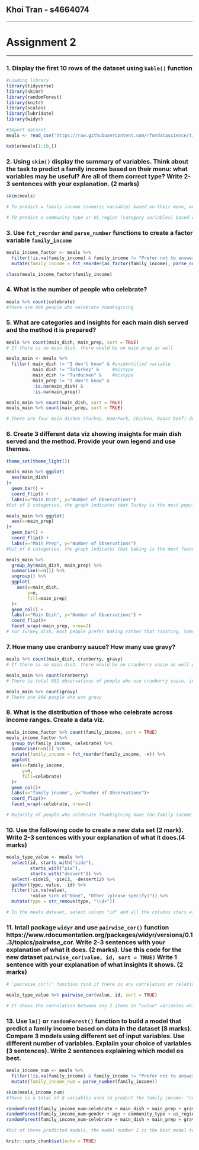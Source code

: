 ## Khoi Tran - s4664074

***

# Assignment 2

***

### 1. Display the first 10 rows of the dataset using `kable()` function
```r
#Loading library
library(tidyverse)
library(skimr)
library(randomForest)
library(knitr)
library(scales)
library(lubridate)
library(widyr)

#Import dataset
meals <- read_csv("https://raw.githubusercontent.com/rfordatascience/tidytuesday/master/data/2018/2018-11-20/thanksgiving_meals.csv")

kable(meals[1:10,])
```
### 2. Using `skim()` display the summary of variables. Think about the task to predict a family income based on their menu: what variables may be useful? Are all of them correct type? Write 2-3 sentences with your explanation. (2 marks) 
```r
skim(meals)

# To predict a family income (numeric variable) based on their menu, we could use "age" variable or "kids_table_age" variable to predict "family_income" variable. All of them are character type, so we will need to transform them into numeric type.

# TO predict a community type or US_region (category variables) based on their menu, we could use different variables such as "main_dish", "celebrate", "main_prep", "gender", "age", "family_income", "kids_table_age". All of them are character type, which we can transform them into category type. 
```
### 3. Use `fct_reorder` and `parse_number` functions to create a factor variable `family_income`
```r
meals_income_factor <- meals %>%
  filter(!is.na(family_income) & family_income != "Prefer not to answer") %>%
  mutate(family_income = fct_reorder(as_factor(family_income), parse_number(family_income)))

class(meals_income_factor$family_income)
```
### 4. What is the number of people who celebrate?
```r
meals %>% count(celebrate)
#There are 980 people who celebrate thanksgiving
```
### 5. What are categories and insights for each main dish served and the method it is prepared?
```r
meals %>% count(main_dish, main_prep, sort = TRUE)
# If there is no main dish, there would be no main prep as well

meals_main <- meals %>% 
  filter( main_dish != "I don't know" & #unidentified variable
          main_dish != "Tofurkey" &     #mistype
          main_dish != "Turducken" &    #mistype
          main_prep != "I don't know" &
          !is.na(main_dish) & 
          !is.na(main_prep))

meals_main %>% count(main_dish, sort = TRUE)
meals_main %>% count(main_prep, sort = TRUE)

# There are four main dishes (Turkey, Ham/Pork, Chicken, Roast beef) during Thanksgiving, in which they can be mainly prepared in three different ways (Baked, Roasted, Fried). 
```
### 6. Create 3 different data viz showing insights for main dish served and the method. Provide your own legend and use themes.
```r
theme_set(theme_light())

meals_main %>% ggplot(
  aes(main_dish)
)+
  geom_bar() +
  coord_flip() +
  labs(x="Main Dish", y="Number of Observations")
#Out of 5 categories, the graph indicates that Turkey is the most popular main dish during thanksgiving with over 750 observations while chicken and roast beef are the least favorite  

meals_main %>% ggplot(
  aes(x=main_prep)
)+
  geom_bar() +
  coord_flip() +
  labs(x="Main Prep", y="Number of Observations")
#Out of 4 categories, the graph indicates that baking is the most favorite preparation method for main dish, following that is the roasting method

meals_main %>% 
  group_by(main_dish, main_prep) %>% 
  summarise(n=n()) %>%
  ungroup() %>%
  ggplot(
    aes(x=main_dish, 
        y=n,
        fill=main_prep)
  )+
  geom_col() +
  labs(x="Main Dish", y="Number of Observations") +
  coord_flip()+
  facet_wrap(~main_prep, nrow=2) 
# For Turkey dish, most people prefer baking rather that roasting, Some people also enjoy fried turkey or they choose different methods for preparation 
```
### 7. How many use cranberry sauce? How many use gravy?
```r
meals %>% count(main_dish, cranberry, gravy)
# If there is no main dish, there would be no cranberry sauce as well gravy

meals_main %>% count(cranberry)
# There is total 802 observations of people who use cranberry sauce, including 24 people specify other

meals_main %>% count(gravy)
# There are 866 people who use gravy
```
### 8. What is the distribution of those who celebrate across income ranges. Create a data viz.
```r
meals_income_factor %>% count(family_income, sort = TRUE)
meals_income_factor %>%
  group_by(family_income, celebrate) %>%
  summarise(n=n()) %>%
  mutate(family_income = fct_reorder(family_income, -n)) %>%
  ggplot(
  aes(x=family_income,
      y=n,
      fill=celebrate)
  )+
  geom_col()+
  labs(x="family income", y="Number of Observations")+
  coord_flip()+
  facet_wrap(~celebrate, nrow=2)

# Majority of people who celebrate Thanksgiving have the family income range from $25,000 to $125,000 with most of them have $25,000 to $50,000. Any people have the family income less than $25,000 or more than $125,000 are less likely to celebrate Thanksgiving, except people who have family income more than $200,000.
```
### 10. Use the following code to create a new data set (2 mark). Write 2-3 sentences with your explanation of what it does.(4 marks)
```r
meals_type_value <- meals %>% 
  select(id, starts_with("side"),
         starts_with("pie"),
         starts_with("dessert")) %>% 
  select(-side15, -pie13, -dessert12) %>% 
  gather(type, value, -id) %>% 
  filter(!is.na(value),
         !value %in% c("None", "Other (please specify)")) %>% 
  mutate(type = str_remove(type, "\\d+")) 

# In the meals dataset, select column "id" and all the columns stars with word "side", "pie" or "dessert". After that, dropping or excluding columns "side15", "pie13" and "dessert12". Then gather all variables (column's name) and its related values, excluding "id" variable, then put into "type" column (key column) and "value" column (value column) respectively. Next, filter out any values that is NA in "value" column and any values in the dataset that is specified in "c" category. Finally, remove any digit in "type" variable and add that back to new variable called "type".
```
### 11. Intall package `widyr` and use `pairwise_cor()` function https://www.rdocumentation.org/packages/widyr/versions/0.1.3/topics/pairwise_cor. Write 2-3 sentences with your explanation of what it does. (2 marks). Use this code for the new dataset `pairwise_cor(value, id, sort = TRUE)` Write 1 sentence with your explanation of what insights it shows. (2 marks)
```r
# 'pairwise_cor()' function find if there is any correlation or relationship (positive/negative) between 2 items in a column, in which they share the same values in another column (feature column). The value column helps decide which variable will be used in finding the correlation between two items.  

meals_type_value %>% pairwise_cor(value, id, sort = TRUE)

# It shows the correlation between any 2 items in "value" variables which share the same "id" feature. For example, the correlation between cookies and brownies is 0.41, which means that cookies and brownies has a positive relationship and change together at a rate of 0.41  
```
### 13. Use `lm()` or `randomForest()` function to build a model that predict a family income based on data in the dataset (8 marks). Compare 3 models using different set of input variables. Use different number of variables. Explaiin your choice of variables (3 sentences). Write 2 sentences explaining which model os best.
```r
meals_income_num <- meals %>% 
  filter(!is.na(family_income) & family_income != "Prefer not to answer") %>%
  mutate(family_income_num = parse_number(family_income))

skim(meals_income_num)
#There is a total of 8 variables used to predict the family income: "celebrate", "main_dish", "main_prep", "gender", "age", "gravy", "us_region", "community_type". All of them have less null values than others (<100). Their values are simple enough to split in different categories.

randomForest(family_income_num~celebrate + main_dish + main_prep + gravy, data=meals_income_num, na.action = na.omit)
randomForest(family_income_num~gender + age + community_type + us_region, data=meals_income_num, na.action = na.omit)
randomForest(family_income_num~celebrate + main_dish + main_prep + gravy + gender + age + us_region + community_type, data=meals_income_num, na.action = na.omit)

#Out of three predicted models, the model number 2 is the best model to predict family income. It has the highest %var explained (7.27) which means that this model has the highest proportion of family income variable that can be predicted by those variables used in function.

```


```r
knitr::opts_chunk$set(echo = TRUE)
```


